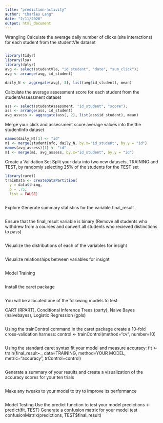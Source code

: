 ```yaml
---
title: "prediction-activity"
author: "Charles Lang"
date: "2/11/2020"
output: html_document
---
```

Wrangling
Calculate the average daily number of clicks (site interactions) for each student from the studentVle dataset
```r
```

```r
library(tidyr)
library(lsa)
library(dplyr)
avg <- select(studentVle, "id_student", "date", "sum_click");
avg <- arrange(avg, id_student)
```

```r
daily_N <- aggregate(avg[, 3], list(avg$id_student), mean)
```
Calculate the average assessment score for each student from the studentAssessment dataset
```r
ass <- select(studentAssessment, "id_student", "score");
ass <- arrange(ass, id_student)
avg_assess <- aggregate(ass[, 2], list(ass$id_student), mean)
```
Merge your click and assessment score average values into the the studentInfo dataset
```r
names(daily_N)[1] <- "id"
m1 <- merge(studentInfo, daily_N, by.x="id_student", by.y = "id")
names(avg_assess)[1] <- "id"
m1 <- merge(m1, avg_assess, by.x="id_student", by.y = "id")
```
Create a Validation Set
Split your data into two new datasets, TRAINING and TEST, by randomly selecting 25% of the students for the TEST set
```r
library(caret) 
trainData <- createDataPartition(
  y = data$thing,
  p = .75,
  list = FALSE)



```
Explore
Generate summary statistics for the variable final_result
```r
```
Ensure that the final_result variable is binary (Remove all students who withdrew from a courses and convert all students who recieved distinctions to pass)
```r
```
Visualize the distributions of each of the variables for insight
```r
```
Visualize relationships between variables for insight
```r
```
Model Training
```r
```
Install the caret package
```r
```
You will be allocated one of the following models to test:

CART (RPART), Conditional Inference Trees (party), Naive Bayes (naivebayes), Logistic Regression (gpls)
```r
```
Using the trainControl command in the caret package create a 10-fold cross-validation harness:
control <- trainControl(method="cv", number=10)
```r
```
Using the standard caret syntax fit your model and measure accuracy:
fit <- train(final_result~., data=TRAINING, method=YOUR MODEL, metric="accuracy", trControl=control)
```r
```
Generate a summary of your results and create a visualization of the accuracy scores for your ten trials
```r
```
Make any tweaks to your model to try to improve its performance
```r
```
Model Testing
Use the predict function to test your model
predictions <- predict(fit, TEST)
Generate a confusion matrix for your model test
confusionMatrix(predictions, TEST$final_result)

```r

```


